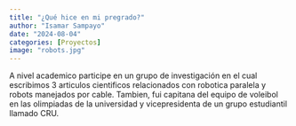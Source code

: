 ```yaml
---
title: "¿Qué hice en mi pregrado?"
author: "Isamar Sampayo"
date: "2024-08-04"
categories: [Proyectos]
image: "robots.jpg"
---
```


A nivel academico participe en un grupo de investigación en el cual escribimos 3 articulos cientificos relacionados con robotica paralela y robots manejados por cable. Tambien, fui capitana del equipo de voleibol en las olimpiadas de la universidad y vicepresidenta de un grupo estudiantil llamado CRU. 


